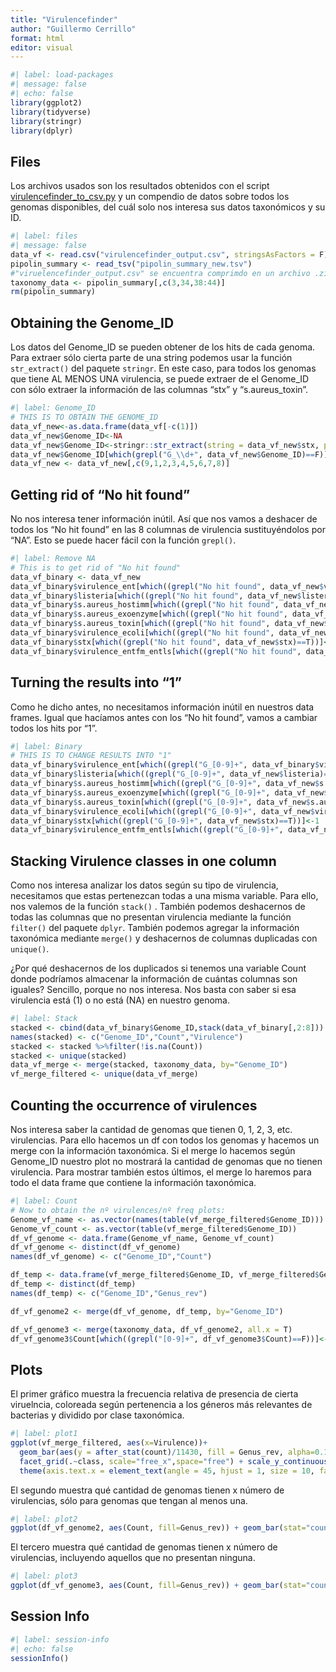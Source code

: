 ```yaml
---
title: "Virulencefinder"
author: "Guillermo Cerrillo"
format: html
editor: visual
---
```


```r
#| label: load-packages
#| message: false
#| echo: false
library(ggplot2)
library(tidyverse)
library(stringr)
library(dplyr)
```

## Files

Los archivos usados son los resultados obtenidos con el script [virulencefinder_to_csv.py](virulencefinder_to_csv.py) y un compendio de datos sobre todos los genomas disponibles, del cuál solo nos interesa sus datos taxonómicos y su ID.

```r
#| label: files
#| message: false
data_vf <- read.csv("virulencefinder_output.csv", stringsAsFactors = F)
pipolin_summary <- read_tsv("pipolin_summary_new.tsv")
#"viruelencefinder_output.csv" se encuentra comprimdo en un archivo .zip
taxonomy_data <- pipolin_summary[,c(3,34,38:44)]
rm(pipolin_summary)
```

## Obtaining the Genome_ID

Los datos del Genome_ID se pueden obtener de los hits de cada genoma. Para extraer sólo cierta parte de una string podemos usar la función `str_extract()` del paquete `stringr`. En este caso, para todos los genomas que tiene AL MENOS UNA virulencia, se puede extraer de el Genome_ID con sólo extraer la información de las columnas "stx" y "s.aureus_toxin".

```r
#| label: Genome_ID
# THIS IS TO OBTAIN THE GENOME_ID
data_vf_new<-as.data.frame(data_vf[-c(1)])
data_vf_new$Genome_ID<-NA
data_vf_new$Genome_ID<-stringr::str_extract(string = data_vf_new$stx, pattern = "G_[0-9]+")
data_vf_new$Genome_ID[which(grepl("G_\\d+", data_vf_new$Genome_ID)==F)]<-stringr::str_extract(string = data_vf_new$s.aureus_toxin[which(grepl("G_\\d+", data_vf_new$s.aureus_toxin)==T)], pattern = "G_[0-9]+")
data_vf_new <- data_vf_new[,c(9,1,2,3,4,5,6,7,8)]
```

## Getting rid of "No hit found"

No nos interesa tener información inútil. Así que nos vamos a deshacer de todos los "No hit found" en las 8 columnas de virulencia sustituyéndolos por "NA". Esto se puede hacer fácil con la función `grepl()`.

```r
#| label: Remove NA
# This is to get rid of "No hit found"
data_vf_binary <- data_vf_new
data_vf_binary$virulence_ent[which((grepl("No hit found", data_vf_new$virulence_ent)==T))]<-NA
data_vf_binary$listeria[which((grepl("No hit found", data_vf_new$listeria)==T))]<-NA
data_vf_binary$s.aureus_hostimm[which((grepl("No hit found", data_vf_new$s.aureus_hostimm)==T))]<-NA
data_vf_binary$s.aureus_exoenzyme[which((grepl("No hit found", data_vf_new$s.aureus_exoenzyme)==T))]<-NA
data_vf_binary$s.aureus_toxin[which((grepl("No hit found", data_vf_new$s.aureus_toxin)==T))]<-NA
data_vf_binary$virulence_ecoli[which((grepl("No hit found", data_vf_new$virulence_ecoli)==T))]<-NA
data_vf_binary$stx[which((grepl("No hit found", data_vf_new$stx)==T))]<-NA
data_vf_binary$virulence_entfm_entls[which((grepl("No hit found", data_vf_new$virulence_entfm_entls)==T))]<-NA
```

## Turning the results into "1"

Como he dicho antes, no necesitamos información inútil en nuestros data frames. Igual que hacíamos antes con los "No hit found", vamos a cambiar todos los hits por "1".

```r
#| label: Binary
# THIS IS TO CHANGE RESULTS INTO "1"
data_vf_binary$virulence_ent[which((grepl("G_[0-9]+", data_vf_binary$virulence_ent)==T))]<-1
data_vf_binary$listeria[which((grepl("G_[0-9]+", data_vf_new$listeria)==T))]<-1
data_vf_binary$s.aureus_hostimm[which((grepl("G_[0-9]+", data_vf_new$s.aureus_hostimm)==T))]<-1
data_vf_binary$s.aureus_exoenzyme[which((grepl("G_[0-9]+", data_vf_new$s.aureus_exoenzyme)==T))]<-1
data_vf_binary$s.aureus_toxin[which((grepl("G_[0-9]+", data_vf_new$s.aureus_toxin)==T))]<-1
data_vf_binary$virulence_ecoli[which((grepl("G_[0-9]+", data_vf_new$virulence_ecoli)==T))]<-1
data_vf_binary$stx[which((grepl("G_[0-9]+", data_vf_new$stx)==T))]<-1
data_vf_binary$virulence_entfm_entls[which((grepl("G_[0-9]+", data_vf_new$virulence_entfm_entls)==T))]<-1
```

## Stacking Virulence classes in one column

Como nos interesa analizar los datos según su tipo de virulencia, necesitamos que estas pertenezcan todas a una misma variable. Para ello, nos valemos de la función `stack()` . También podemos deshacernos de todas las columnas que no presentan virulencia mediante la función `filter()` del paquete `dplyr`. También podemos agregar la información taxonómica mediante `merge()` y deshacernos de columnas duplicadas con `unique()`.

¿Por qué deshacernos de los duplicados si tenemos una variable Count donde podríamos almacenar la información de cuántas columnas son iguales? Sencillo, porque no nos interesa. Nos basta con saber si esa virulencia está (1) o no está (NA) en nuestro genoma.

```r
#| label: Stack
stacked <- cbind(data_vf_binary$Genome_ID,stack(data_vf_binary[,2:8]))
names(stacked) <- c("Genome_ID","Count","Virulence")
stacked <- stacked %>%filter(!is.na(Count))
stacked <- unique(stacked)
data_vf_merge <- merge(stacked, taxonomy_data, by="Genome_ID")
vf_merge_filtered <- unique(data_vf_merge)
```

## Counting the occurrence of virulences

Nos interesa saber la cantidad de genomas que tienen 0, 1, 2, 3, etc. virulencias. Para ello hacemos un df con todos los genomas y hacemos un merge con la información taxonómica. Si el merge lo hacemos según Genome_ID nuestro plot no mostrará la cantidad de genomas que no tienen virulencia. Para mostrar también estos últimos, el merge lo haremos para todo el data frame que contiene la información taxonómica.

```r
#| label: Count
# Now to obtain the nº virulences/nº freq plots:
Genome_vf_name <- as.vector(names(table(vf_merge_filtered$Genome_ID)))
Genome_vf_count <- as.vector(table(vf_merge_filtered$Genome_ID))
df_vf_genome <- data.frame(Genome_vf_name, Genome_vf_count)
df_vf_genome <- distinct(df_vf_genome)
names(df_vf_genome) <- c("Genome_ID","Count")

df_temp <- data.frame(vf_merge_filtered$Genome_ID, vf_merge_filtered$Genus_rev)
df_temp <- distinct(df_temp)
names(df_temp) <- c("Genome_ID","Genus_rev")

df_vf_genome2 <- merge(df_vf_genome, df_temp, by="Genome_ID")

df_vf_genome3 <- merge(taxonomy_data, df_vf_genome2, all.x = T)
df_vf_genome3$Count[which((grepl("[0-9]+", df_vf_genome3$Count)==F))]<-0
```

## Plots

El primer gráfico muestra la frecuencia relativa de presencia de cierta viruelncia, coloreada según pertenencia a los géneros más relevantes de bacterias y dividido por clase taxonómica.

```r
#| label: plot1
ggplot(vf_merge_filtered, aes(x=Virulence))+
  geom_bar(aes(y = after_stat(count)/11430, fill = Genus_rev, alpha=0.1), stat = "count", col = "black", alpha = 0.6) +
  facet_grid(.~class, scale="free_x",space="free") + scale_y_continuous(labels=scales::percent) + xlab("VIRULENCE") + ylab("Relative Freq") +
  theme(axis.text.x = element_text(angle = 45, hjust = 1, size = 10, face = "bold"))
```

El segundo muestra qué cantidad de genomas tienen x número de virulencias, sólo para genomas que tengan al menos una.

```r
#| label: plot2
ggplot(df_vf_genome2, aes(Count, fill=Genus_rev)) + geom_bar(stat="count") + xlab("Nº VIRULENCES") + ylab("Nº GENOMES")
```

El tercero muestra qué cantidad de genomas tienen x número de virulencias, incluyendo aquellos que no presentan ninguna.

```r
#| label: plot3
ggplot(df_vf_genome3, aes(Count, fill=Genus_rev)) + geom_bar(stat="count") + xlab("Nº VIRULENCES") + ylab("Nº GENOMES")
```

## Session Info

```r
#| label: session-info
#| echo: false
sessionInfo()
```
